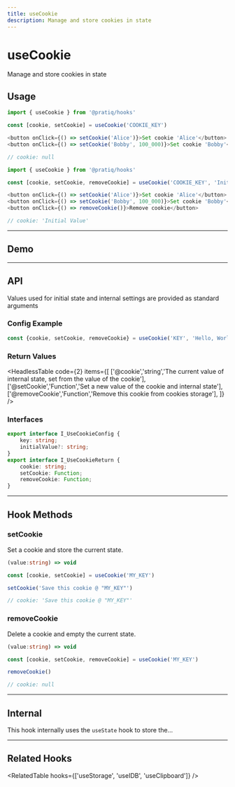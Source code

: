 ```yaml
---
title: useCookie
description: Manage and store cookies in state
---
```



# 

<Card>
<MainText>
<h1>useCookie</h1>
Manage and store cookies in state
</MainText>
</Card>

<!--meta-section-break-->




## Usage

<Tabs>

<TabItem value='simple' label='Simple'>

```js 
import { useCookie } from '@pratiq/hooks'

const [cookie, setCookie] = useCookie('COOKIE_KEY')

<button onClick={() => setCookie('Alice')}>Set cookie 'Alice'</button>
<button onClick={() => setCookie('Bobby', 100_000)}>Set cookie 'Bobby'</button>

// cookie: null
```

</TabItem>

<TabItem value='advanced' label='Advanced'>

```js
import { useCookie } from '@pratiq/hooks'

const [cookie, setCookie, removeCookie] = useCookie('COOKIE_KEY', 'Initial Value')

<button onClick={() => setCookie('Alice')}>Set cookie 'Alice'</button>
<button onClick={() => setCookie('Bobby', 100_000)}>Set cookie 'Bobby'</button>
<button onClick={() => removeCookie()}>Remove cookie</button>

// cookie: 'Initial Value'
```

</TabItem>

<!-- 
<TabItem value='full' label='Full'>

```js
import { useClamp } from '@pratiq/hooks'

const [value, setValue, reset] = useClamp({
    min: 0,
    max: 10,
    value: 7
})

value        // 7
setValue(-1) // 0
setValue(20) // 10
reset()      // 7
```

</TabItem>
-->
</Tabs>






<!--=========================================================================-->

<hr />

## Demo

<DemoComponent />






<!--=========================================================================-->

<hr />

## API 

Values used for initial state and internal settings are provided as standard arguments

### Config Example

```ts
const {cookie, setCookie, removeCookie} = useCookie('KEY', 'Hello, World!')
```


### Return Values

<HeadlessTable code={2} items={[
    ['@cookie','string','The current value of internal state, set from the value of the cookie'],
    ['@setCookie','Function','Set a new value of the cookie and internal state'],
    ['@removeCookie','Function','Remove this cookie from cookies storage'],
]} />


### Interfaces
```ts
export interface I_UseCookieConfig {
    key: string;
    initialValue?: string;
}
export interface I_UseCookieReturn {
    cookie: string;
    setCookie: Function;
    removeCookie: Function;
}
```





<!--=========================================================================-->

<hr />


## Hook Methods


<Card>

### setCookie
Set a cookie and store the current state.

```ts
(value:string) => void 
```
```ts
const [cookie, setCookie] = useCookie('MY_KEY')

setCookie('Save this cookie @ "MY_KEY"')

// cookie: 'Save this cookie @ "MY_KEY"'
```

</Card>
<Card>

### removeCookie
Delete a cookie and empty the current state.

```ts
(value:string) => void 
```
```ts
const [cookie, setCookie, removeCookie] = useCookie('MY_KEY')

removeCookie()

// cookie: null
```

</Card>






<!--=========================================================================-->

<hr />


## Internal

This hook internally uses the `useState` hook to store the...



<!--=========================================================================-->

<hr />


## Related Hooks


<RelatedTable hooks={['useStorage', 'useIDB', 'useClipboard']} />